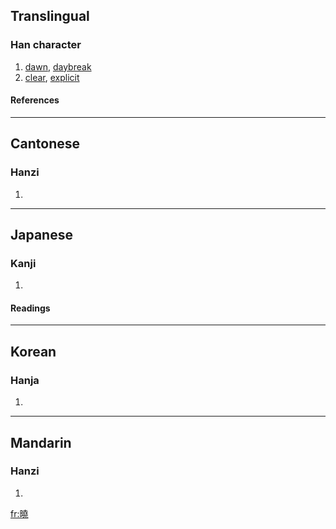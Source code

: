 {{see|晓|暁}}

==Translingual==
===Han character===
{{Han char|rn=72|rad=日|as=12|sn=16|four=6401<sub>1</sub>|canj=日土土山 (AGGU)}}
# [[dawn]], [[daybreak]]
# [[clear]], [[explicit]]
====References====
{{Han ref|kx=0500.170|dkj=14176|dj=0870.120|hdz=21535.010|uh=66C9|ud=26313|bh=BEE5|bd=48869}}

----
==Cantonese==
===Hanzi===
{{yue-hanzi|jyut=|y=hiu2}}
# {{defn|Cantonese}}

----
==Japanese==
===Kanji===
{{ja-kanji|grade=|rs=日12}}
# {{defn|Japanese}} 
====Readings====
{{ja-readings|on=[[ぎょう]] (gyō), [[きょう]] (kyō)|kun=[[あかつき]] (akatsuki), [[さとる]] (satoru)}}

----
==Korean==
===Hanja===
{{ko-hanja|hangeul=효|eumhun=|rv=hyo|mr=hyo|y=hyo}}
# {{defn|Korean}}

----
==Mandarin==
===Hanzi===
{{cmn-hanzi|sim=晓|pin=[[xiǎo]] (xiao3)|wg=hsiao<sup>3</sup>}}
# {{defn|Mandarin}}

[[fr:曉]]
